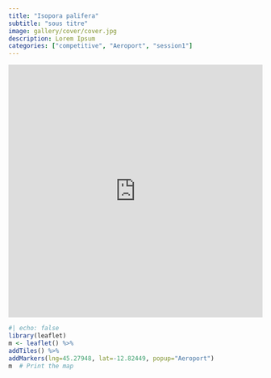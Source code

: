```yaml
---
title: "Isopora palifera"
subtitle: "sous titre"
image: gallery/cover/cover.jpg
description: Lorem Ipsum
categories: ["competitive", "Aeroport", "session1"]
---
```


<div class="sketchfab-embed-wrapper" width = "100%">
<iframe title="Isopora palifera" frameborder="0" allowfullscreen mozallowfullscreen="true" webkitallowfullscreen="true" allow="autoplay; fullscreen; xr-spatial-tracking" xr-spatial-tracking execution-while-out-of-viewport execution-while-not-rendered web-share width="100%" height="500px"  src="https://sketchfab.com/models/f9cc7355e4fd49699df9c9f3194ea467/embed?annotations_visible=1&preload=1&transparent=1&ui_animations=0&ui_stop=0&ui_inspector=0&ui_watermark_link=0&ui_watermark=0&ui_ar=0&ui_help=0&ui_vr=0&ui_theme=dark"> </iframe>
</div>

```r
#| echo: false
library(leaflet)
m <- leaflet() %>%
addTiles() %>% 
addMarkers(lng=45.27948, lat=-12.82449, popup="Aeroport")
m  # Print the map
```



